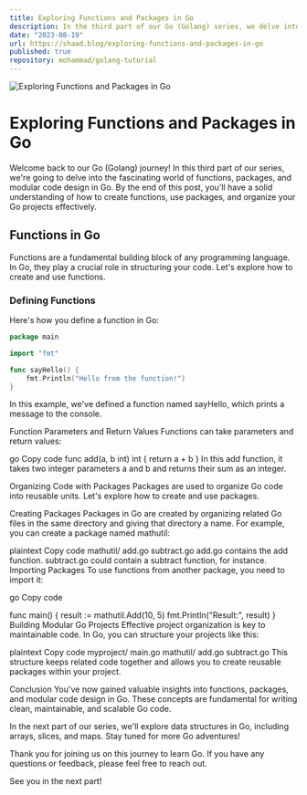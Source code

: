 ```yaml
---
title: Exploring Functions and Packages in Go
description: In the third part of our Go (Golang) series, we delve into functions, packages, and modular code design in Go. Learn how to create functions, use packages, and organize your Go projects effectively.
date: "2023-08-19"
url: https://shaad.blog/exploring-functions-and-packages-in-go
published: true
repository: mohammad/golang-tutorial
---
```


![Exploring Functions and Packages in Go](/exploring-functions-and-packages-in-go.png)

# Exploring Functions and Packages in Go

Welcome back to our Go (Golang) journey! In this third part of our series, we're going to delve into the fascinating world of functions, packages, and modular code design in Go. By the end of this post, you'll have a solid understanding of how to create functions, use packages, and organize your Go projects effectively.

## Functions in Go

Functions are a fundamental building block of any programming language. In Go, they play a crucial role in structuring your code. Let's explore how to create and use functions.

### Defining Functions

Here's how you define a function in Go:

```go
package main

import "fmt"

func sayHello() {
    fmt.Println("Hello from the function!")
}
```
In this example, we've defined a function named sayHello, which prints a message to the console.

Function Parameters and Return Values
Functions can take parameters and return values:

go
Copy code
func add(a, b int) int {
    return a + b
}
In this add function, it takes two integer parameters a and b and returns their sum as an integer.

Organizing Code with Packages
Packages are used to organize Go code into reusable units. Let's explore how to create and use packages.

Creating Packages
Packages in Go are created by organizing related Go files in the same directory and giving that directory a name. For example, you can create a package named mathutil:

plaintext
Copy code
mathutil/
    add.go
    subtract.go
add.go contains the add function.
subtract.go could contain a subtract function, for instance.
Importing Packages
To use functions from another package, you need to import it:

go
Copy code

func main() {
    result := mathutil.Add(10, 5)
    fmt.Println("Result:", result)
}
Building Modular Go Projects
Effective project organization is key to maintainable code. In Go, you can structure your projects like this:

plaintext
Copy code
myproject/
    main.go
    mathutil/
        add.go
        subtract.go
This structure keeps related code together and allows you to create reusable packages within your project.

Conclusion
You've now gained valuable insights into functions, packages, and modular code design in Go. These concepts are fundamental for writing clean, maintainable, and scalable Go code.

In the next part of our series, we'll explore data structures in Go, including arrays, slices, and maps. Stay tuned for more Go adventures!

Thank you for joining us on this journey to learn Go. If you have any questions or feedback, please feel free to reach out.

See you in the next part!

